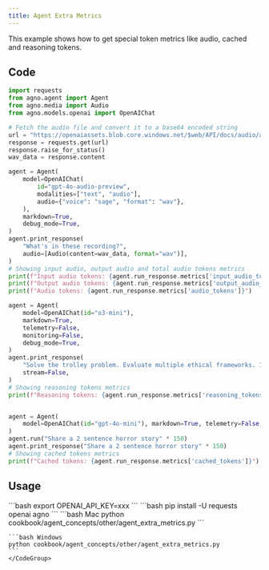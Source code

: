 ```yaml
---
title: Agent Extra Metrics
---
```


This example shows how  to get special token metrics like audio, cached and reasoning tokens.

## Code

```python cookbook/agent_concepts/other/agent_extra_metrics.py
import requests
from agno.agent import Agent
from agno.media import Audio
from agno.models.openai import OpenAIChat

# Fetch the audio file and convert it to a base64 encoded string
url = "https://openaiassets.blob.core.windows.net/$web/API/docs/audio/alloy.wav"
response = requests.get(url)
response.raise_for_status()
wav_data = response.content

agent = Agent(
    model=OpenAIChat(
        id="gpt-4o-audio-preview",
        modalities=["text", "audio"],
        audio={"voice": "sage", "format": "wav"},
    ),
    markdown=True,
    debug_mode=True,
)
agent.print_response(
    "What's in these recording?",
    audio=[Audio(content=wav_data, format="wav")],
)
# Showing input audio, output audio and total audio tokens metrics
print(f"Input audio tokens: {agent.run_response.metrics['input_audio_tokens']}")
print(f"Output audio tokens: {agent.run_response.metrics['output_audio_tokens']}")
print(f"Audio tokens: {agent.run_response.metrics['audio_tokens']}")

agent = Agent(
    model=OpenAIChat(id="o3-mini"),
    markdown=True,
    telemetry=False,
    monitoring=False,
    debug_mode=True,
)
agent.print_response(
    "Solve the trolley problem. Evaluate multiple ethical frameworks. Include an ASCII diagram of your solution.",
    stream=False,
)
# Showing reasoning tokens metrics
print(f"Reasoning tokens: {agent.run_response.metrics['reasoning_tokens']}")


agent = Agent(
    model=OpenAIChat(id="gpt-4o-mini"), markdown=True, telemetry=False, monitoring=False
)
agent.run("Share a 2 sentence horror story" * 150)
agent.print_response("Share a 2 sentence horror story" * 150)
# Showing cached tokens metrics
print(f"Cached tokens: {agent.run_response.metrics['cached_tokens']}")
```

## Usage

<Steps>
  <Snippet file="create-venv-step.mdx" />

  <Step title="Set your API key">
    ```bash
    export OPENAI_API_KEY=xxx
    ```
  </Step>

  <Step title="Install libraries">
    ```bash
    pip install -U requests openai agno
    ```
  </Step>

  <Step title="Run Agent">
    <CodeGroup>
    ```bash Mac
    python cookbook/agent_concepts/other/agent_extra_metrics.py
    ```

    ```bash Windows
    python cookbook/agent_concepts/other/agent_extra_metrics.py
    ```
    </CodeGroup>
  </Step>
</Steps> 